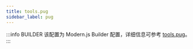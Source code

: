 ```yaml
---
title: tools.pug
sidebar_label: pug
---
```


:::info BUILDER
该配置为 Modern.js Builder 配置，详细信息可参考 [tools.pug](https://modernjs.dev/builder/api/config-tools.html#tools-pug)。
:::


<Main />
